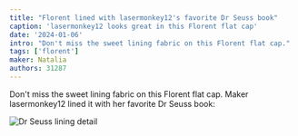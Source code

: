 ```yaml
---
title: "Florent lined with lasermonkey12's favorite Dr Seuss book"
caption: 'lasermonkey12 looks great in this Florent flat cap'
date: '2024-01-06'
intro: "Don't miss the sweet lining fabric on this Florent flat cap."
tags: ['florent']
maker: Natalia
authors: 31287
---
```


<!-- truncate -->

Don't miss the sweet lining fabric on this Florent flat cap. Maker lasermonkey12 lined it with her favorite Dr Seuss book:

![Dr Seuss lining detail](https://imagedelivery.net/ouSuR9yY1bHt-fuAokSA5Q/showcase-florent-lined-with-lasermonkey12s-favorite-dr-seuss-book-1/public 'Dr Seuss lining detail')
